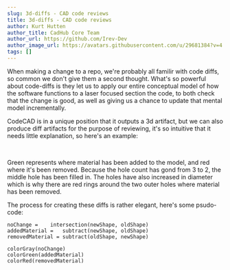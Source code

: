 ```yaml
---
slug: 3d-diffs - CAD code reviews
title: 3d-diffs - CAD code reviews
author: Kurt Hutten
author_title: CadHub Core Team
author_url: https://github.com/Irev-Dev
author_image_url: https://avatars.githubusercontent.com/u/29681384?v=4
tags: []
---
```





When making a change to a repo, we're probably all familir with code diffs, so common we don't give them a second thought.
What's so powerful about code-diffs is they let us to apply our entire conceptual model of how the software functions to a laser focused section the code, to both check that the change is good, as well as giving us a chance to update that mental model incrementally.

CodeCAD is in a unique position that it outputs a 3d artifact, but we can also produce diff artifacts for the purpose of reviewing, it's so intuitive that it needs little explanation, so here's an example:

<Image img={threedDiffExampleCode} className="bg-contain rounded-md overflow-hidden" />
<Image img={threedDiffExample} className="mb-8 bg-contain rounded-md overflow-hidden" />

Green represents where material has been added to the model, and red where it's been removed. Because the hole count has gond from 3 to 2, the middle hole has been filled in. The holes have also increased in diameter which is why there are red rings around the two outer holes where material has been removed.

The process for creating these diffs is rather elegant, here's some psudo-code:

```
noChange =    intersection(newShape, oldShape)
addedMaterial =   subtract(newShape, oldShape)
removedMaterial = subtract(oldShape, newShape)

colorGray(noChange)
colorGreen(addedMaterial)
colorRed(removedMaterial)
```
